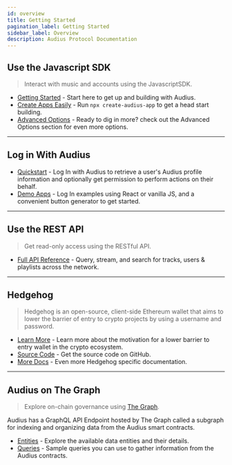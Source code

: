 ```yaml
---
id: overview
title: Getting Started
pagination_label: Getting Started
sidebar_label: Overview
description: Audius Protocol Documentation
---
```


<!-- TODO: when ready, add `npx create-audius-app` code block for rapid start -->

## Use the Javascript SDK

> Interact with music and accounts using the JavascriptSDK.

- [Getting Started](/developers/sdk/overview) - Start here to get up and building with Audius.
- [Create Apps Easily](/developers/guides/create-audius-app) - Run `npx create-audius-app` to get a
  head start building.
- [Advanced Options](/developers/sdk/advanced-options) - Ready to dig in more? check out the
  Advanced Options section for even more options.

---

## Log in With Audius

- [Quickstart](/developers/guides/log-in-with-audius) - Log In with Audius to retrieve a user's
  Audius profile information and optionally get permission to perform actions on their behalf.
- [Demo Apps](/developers/guides/log-in-with-audius#examples) - Log In examples using React or
  vanilla JS, and a convenient button generator to get started.

---

## Use the REST API

> Get read-only access using the RESTful API.

- [Full API Reference](https://audiusproject.github.io/api-docs/#audius-api-docs) - Query, stream,
  and search for tracks, users & playlists across the network.

---

## Hedgehog

> Hedgehog is an open-source, client-side Ethereum wallet that aims to lower the barrier of entry to
> crypto projects by using a username and password.

- [Learn More](/developers/guides/hedgehog) - Learn more about the motivation for a lower barrier to
  entry wallet in the crypto ecosystem.
- [Source Code](https://github.com/AudiusProject/hedgehog) - Get the source code on GitHub.
- [More Docs](https://audiusproject.github.io/hedgehog-docs/#installation) - Even more Hedgehog
  specific documentation.

---

## Audius on The Graph

> Explore on-chain governance using
> [The Graph](https://thegraph.com/docs/about/introduction#what-the-graph-is).

Audius has a GraphQL API Endpoint hosted by The Graph called a subgraph for indexing and organizing
data from the Audius smart contracts.

- [Entities](/developers/subgraph/entities) - Explore the available data entities and their details.
- [Queries](/developers/subgraph/queries) - Sample queries you can use to gather information from
  the Audius contracts.
